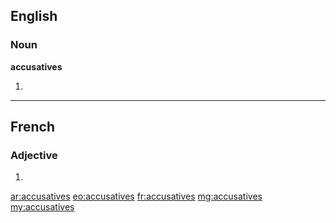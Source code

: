 ==English==

===Noun===
'''accusatives'''

# {{plural of|accusative}}

----

==French==

===Adjective===
{{fr-adj-form}} {{f|p}}

# {{form of|feminine plural|accusatif|lang=fr}}

[[ar:accusatives]]
[[eo:accusatives]]
[[fr:accusatives]]
[[mg:accusatives]]
[[my:accusatives]]